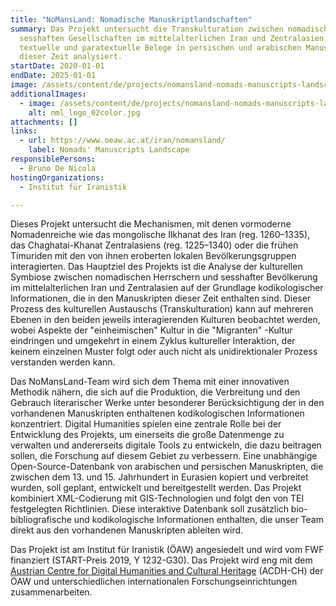 ```yaml
---
title: "NoMansLand: Nomadische Manuskriptlandschaften"
summary: Das Projekt untersucht die Transkulturation zwischen nomadischen und
  sesshaften Gesellschaften im mittelalterlichen Iran und Zentralasien, indem es
  textuelle und paratextuelle Belege in persischen und arabischen Manuskripten
  dieser Zeit analysiert.
startDate: 2020-01-01
endDate: 2025-01-01
image: /assets/content/de/projects/nomansland-nomads-manuscripts-landscape/leiden6.jpg
additionalImages:
  - image: /assets/content/de/projects/nomansland-nomads-manuscripts-landscape/additionalImages/nml_logo_02color.jpg
    alt: nml_logo_02color.jpg
attachments: []
links:
  - url: https://www.oeaw.ac.at/iran/nomansland/
    label: Nomads' Manuscripts Landscape
responsiblePersons:
  - Bruno De Nicola
hostingOrganizations:
  - Institut für Iranistik

---
```

Dieses Projekt untersucht die Mechanismen, mit denen vormoderne Nomadenreiche wie das mongolische Ilkhanat des Iran (reg. 1260–1335), das Chaghatai-Khanat Zentralasiens (reg. 1225–1340) oder die frühen Timuriden mit den von ihnen eroberten lokalen Bevölkerungsgruppen interagierten. Das Hauptziel des Projekts ist die Analyse der kulturellen Symbiose zwischen nomadischen Herrschern und sesshafter Bevölkerung im mittelalterlichen Iran und Zentralasien auf der Grundlage kodikologischer Informationen, die in den Manuskripten dieser Zeit enthalten sind. Dieser Prozess des kulturellen Austauschs (Transkulturation) kann auf mehreren Ebenen in den beiden jeweils interagierenden Kulturen beobachtet werden, wobei Aspekte der "einheimischen" Kultur in die "Migranten" -Kultur eindringen und umgekehrt in einem Zyklus kultureller Interaktion, der keinem einzelnen Muster folgt oder auch nicht  als unidirektionaler Prozess verstanden werden kann.

Das NoMansLand-Team wird sich dem Thema mit einer innovativen Methodik nähern, die sich auf die Produktion, die Verbreitung und den Gebrauch literarischer Werke unter besonderer Berücksichtigung der in den vorhandenen Manuskripten enthaltenen kodikologischen Informationen konzentriert. Digital Humanities spielen eine zentrale Rolle bei der Entwicklung des Projekts, um einerseits die große Datenmenge zu verwalten und andererseits digitale Tools zu entwickeln, die dazu beitragen sollen, die Forschung auf diesem Gebiet zu verbessern. Eine unabhängige Open-Source-Datenbank von arabischen und persischen Manuskripten, die zwischen dem 13. und 15. Jahrhundert in Eurasien kopiert und verbreitet wurden, soll geplant, entwickelt und bereitgestellt werden. Das Projekt kombiniert XML-Codierung mit GIS-Technologien und folgt den von TEI festgelegten Richtlinien. Diese interaktive Datenbank soll zusätzlich bio-bibliografische und kodikologische Informationen enthalten, die unser Team direkt aus den vorhandenen Manuskripten ableiten wird.

Das Projekt ist am Institut für Iranistik (ÖAW) angesiedelt und wird vom FWF finanziert (START-Preis 2019, Y 1232-G30). Das Projekt wird eng mit dem [Austrian Centre for Digital Humanities and Cultural Heritage](https://www.oeaw.ac.at/acdh/) (ACDH-CH) der ÖAW und unterschiedlichen internationalen Forschungseinrichtungen zusammenarbeiten.
